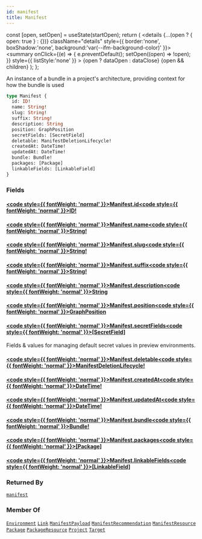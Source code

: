 ```yaml
---
id: manifest
title: Manifest
---
```









  const [open, setOpen] = useState(startOpen);
  return (
    <details {...(open ? { open: true } : {})} className="details" style={{ border:'none', boxShadow:'none', background:'var(--ifm-background-color)' }}>
      <summary
        onClick={(e) => {
          e.preventDefault();
          setOpen((open) => !open);
        }}
        style={{ listStyle:'none' }}
      >
      {open ? dataOpen : dataClose}
      </summary>
      {open && children}
    </details>
  );
};








An instance of a bundle in a project's architecture, providing context for how the bundle is used


```graphql
type Manifest {
  id: ID!
  name: String!
  slug: String!
  suffix: String!
  description: String
  position: GraphPosition
  secretFields: [SecretField]
  deletable: ManifestDeletionLifecycle!
  createdAt: DateTime!
  updatedAt: DateTime!
  bundle: Bundle!
  packages: [Package]
  linkableFields: [LinkableField]
}
```




### Fields

#### [<code style={{ fontWeight: 'normal' }}>Manifest.<b>id</b></code>](#)<Bullet />[<code style={{ fontWeight: 'normal' }}><b>ID!</b></code>](/swapi/types/scalars/id.mdx) <Badge class="badge badge--secondary badge--non_null" text="non-null"/> <Badge class="badge badge--secondary " text="scalar"/> 



#### [<code style={{ fontWeight: 'normal' }}>Manifest.<b>name</b></code>](#)<Bullet />[<code style={{ fontWeight: 'normal' }}><b>String!</b></code>](/swapi/types/scalars/string.mdx) <Badge class="badge badge--secondary badge--non_null" text="non-null"/> <Badge class="badge badge--secondary " text="scalar"/> 



#### [<code style={{ fontWeight: 'normal' }}>Manifest.<b>slug</b></code>](#)<Bullet />[<code style={{ fontWeight: 'normal' }}><b>String!</b></code>](/swapi/types/scalars/string.mdx) <Badge class="badge badge--secondary badge--non_null" text="non-null"/> <Badge class="badge badge--secondary " text="scalar"/> 



#### [<code style={{ fontWeight: 'normal' }}>Manifest.<b>suffix</b></code>](#)<Bullet />[<code style={{ fontWeight: 'normal' }}><b>String!</b></code>](/swapi/types/scalars/string.mdx) <Badge class="badge badge--secondary badge--non_null" text="non-null"/> <Badge class="badge badge--secondary " text="scalar"/> 



#### [<code style={{ fontWeight: 'normal' }}>Manifest.<b>description</b></code>](#)<Bullet />[<code style={{ fontWeight: 'normal' }}><b>String</b></code>](/swapi/types/scalars/string.mdx) <Badge class="badge badge--secondary " text="scalar"/> 



#### [<code style={{ fontWeight: 'normal' }}>Manifest.<b>position</b></code>](#)<Bullet />[<code style={{ fontWeight: 'normal' }}><b>GraphPosition</b></code>](/swapi/types/objects/graph-position.mdx) <Badge class="badge badge--secondary " text="object"/> 



#### [<code style={{ fontWeight: 'normal' }}>Manifest.<b>secretFields</b></code>](#)<Bullet />[<code style={{ fontWeight: 'normal' }}><b>[SecretField]</b></code>](/swapi/types/objects/secret-field.mdx) <Badge class="badge badge--secondary " text="list"/> <Badge class="badge badge--secondary " text="object"/> 
Fields & values for managing default secret values in preview environments.


#### [<code style={{ fontWeight: 'normal' }}>Manifest.<b>deletable</b></code>](#)<Bullet />[<code style={{ fontWeight: 'normal' }}><b>ManifestDeletionLifecycle!</b></code>](/swapi/types/objects/manifest-deletion-lifecycle.mdx) <Badge class="badge badge--secondary badge--non_null" text="non-null"/> <Badge class="badge badge--secondary " text="object"/> 



#### [<code style={{ fontWeight: 'normal' }}>Manifest.<b>createdAt</b></code>](#)<Bullet />[<code style={{ fontWeight: 'normal' }}><b>DateTime!</b></code>](/swapi/types/scalars/date-time.mdx) <Badge class="badge badge--secondary badge--non_null" text="non-null"/> <Badge class="badge badge--secondary " text="scalar"/> 



#### [<code style={{ fontWeight: 'normal' }}>Manifest.<b>updatedAt</b></code>](#)<Bullet />[<code style={{ fontWeight: 'normal' }}><b>DateTime!</b></code>](/swapi/types/scalars/date-time.mdx) <Badge class="badge badge--secondary badge--non_null" text="non-null"/> <Badge class="badge badge--secondary " text="scalar"/> 



#### [<code style={{ fontWeight: 'normal' }}>Manifest.<b>bundle</b></code>](#)<Bullet />[<code style={{ fontWeight: 'normal' }}><b>Bundle!</b></code>](/swapi/types/objects/bundle.mdx) <Badge class="badge badge--secondary badge--non_null" text="non-null"/> <Badge class="badge badge--secondary " text="object"/> 



#### [<code style={{ fontWeight: 'normal' }}>Manifest.<b>packages</b></code>](#)<Bullet />[<code style={{ fontWeight: 'normal' }}><b>[Package]</b></code>](/swapi/types/objects/package.mdx) <Badge class="badge badge--secondary " text="list"/> <Badge class="badge badge--secondary " text="object"/> 



#### [<code style={{ fontWeight: 'normal' }}>Manifest.<b>linkableFields</b></code>](#)<Bullet />[<code style={{ fontWeight: 'normal' }}><b>[LinkableField]</b></code>](/swapi/types/objects/linkable-field.mdx) <Badge class="badge badge--secondary " text="list"/> <Badge class="badge badge--secondary " text="object"/> 







### Returned By

[`manifest`](/swapi/operations/queries/manifest.mdx)  <Badge class="badge badge--secondary badge--relation" text="query"/>

### Member Of

[`Environment`](/swapi/types/objects/environment.mdx)  <Badge class="badge badge--secondary badge--relation" text="object"/><Bullet />[`Link`](/swapi/types/objects/link.mdx)  <Badge class="badge badge--secondary badge--relation" text="object"/><Bullet />[`ManifestPayload`](/swapi/types/objects/manifest-payload.mdx)  <Badge class="badge badge--secondary badge--relation" text="object"/><Bullet />[`ManifestRecommendation`](/swapi/types/objects/manifest-recommendation.mdx)  <Badge class="badge badge--secondary badge--relation" text="object"/><Bullet />[`ManifestResource`](/swapi/types/objects/manifest-resource.mdx)  <Badge class="badge badge--secondary badge--relation" text="object"/><Bullet />[`Package`](/swapi/types/objects/package.mdx)  <Badge class="badge badge--secondary badge--relation" text="object"/><Bullet />[`PackageResource`](/swapi/types/objects/package-resource.mdx)  <Badge class="badge badge--secondary badge--relation" text="object"/><Bullet />[`Project`](/swapi/types/objects/project.mdx)  <Badge class="badge badge--secondary badge--relation" text="object"/><Bullet />[`Target`](/swapi/types/objects/target.mdx)  <Badge class="badge badge--secondary badge--relation" text="object"/>